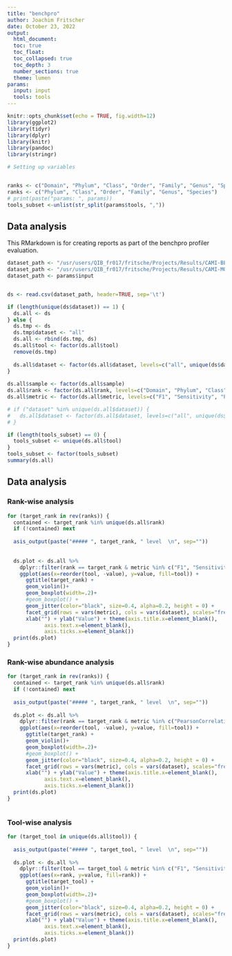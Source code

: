 ```yaml
---
title: "benchpro"
author: Joachim Fritscher
date: October 23, 2022
output: 
  html_document:
  toc: true
  toc_float:
  toc_collapsed: true
  toc_depth: 3
  number_sections: true
  theme: lumen
params:
  input: input
  tools: tools
---
```


```r
knitr::opts_chunk$set(echo = TRUE, fig.width=12)
library(ggplot2)
library(tidyr)
library(dplyr)
library(knitr)
library(pandoc)
library(stringr)
```



```r
# Setting up variables


ranks <- c("Domain", "Phylum", "Class", "Order", "Family", "Genus", "Species", "Strain")
ranks <- c("Phylum", "Class", "Order", "Family", "Genus", "Species")
# print(paste("params: ", params))
tools_subset <-unlist(str_split(params$tools, ","))
```



## Data analysis {.tabset}
This RMarkdown is for creating reports as part of the benchpro profiler evaluation.

```r
dataset_path <- "/usr/users/QIB_fr017/fritsche/Projects/Results/CAMI-BENCHMARKS/results/combined_with_opal/combined.tsv"
dataset_path <- "/usr/users/QIB_fr017/fritsche/Projects/Results/CAMI-MOUSEGUT/results/all_stats.tsv"
dataset_path <- params$input


ds <- read.csv(dataset_path, header=TRUE, sep='\t')

if (length(unique(ds$dataset)) == 1) {
  ds.all <- ds
} else {
  ds.tmp <- ds
  ds.tmp$dataset <- "all"
  ds.all <- rbind(ds.tmp, ds)
  ds.all$tool <- factor(ds.all$tool)
  remove(ds.tmp)
  
  ds.all$dataset <- factor(ds.all$dataset, levels=c("all", unique(ds$dataset)), ordered = TRUE)
}
  
ds.all$sample <- factor(ds.all$sample)
ds.all$rank <- factor(ds.all$rank, levels=c("Domain", "Phylum", "Class", "Order", "Family", "Genus", "Species", "Strain"), ordered = TRUE)
ds.all$metric <- factor(ds.all$metric, levels=c("F1", "Sensitivity", "Precision", "TP", "TN", "FP", "FN", "PearsonCorrelationIntersect", "PearsonCorrelationUnion", "BrayCurtis", "L2"), ordered = TRUE)

# if ("dataset" %in% unique(ds.all$dataset)) {
#   ds.all$dataset <- factor(ds.all$dataset, levels=c("all", unique(ds$dataset)), ordered = TRUE)
# }

if (length(tools_subset) == 0) {
  tools_subset <- unique(ds.all$tool)
}
tools_subset <- factor(tools_subset)
summary(ds.all)
```

## Data analysis {.tabset}
### Rank-wise analysis { .tabset }

```r

for (target_rank in rev(ranks)) {
  contained <- target_rank %in% unique(ds.all$rank)
  if (!contained) next
  
  asis_output(paste("##### ", target_rank, " level  \n", sep=""))
  
  
  ds.plot <- ds.all %>% 
    dplyr::filter(rank == target_rank & metric %in% c("F1", "Sensitivity", "Precision") & tool %in% tools_subset) %>% 
    ggplot(aes(x=reorder(tool, -value), y=value, fill=tool)) +
      ggtitle(target_rank) +
      geom_violin()+
      geom_boxplot(width=.2)+
      #geom_boxplot() +
      geom_jitter(color="black", size=0.4, alpha=0.2, height = 0) +
      facet_grid(rows = vars(metric), cols = vars(dataset), scales="free_y") +
      xlab("") + ylab("Value") + theme(axis.title.x=element_blank(),
            axis.text.x=element_blank(),
            axis.ticks.x=element_blank())
  print(ds.plot)
}

```


### Rank-wise abundance analysis { .tabset }

```r
for (target_rank in rev(ranks)) {
  contained <- target_rank %in% unique(ds.all$rank)
  if (!contained) next
  
  asis_output(paste("##### ", target_rank, " level  \n", sep=""))
  
  ds.plot <- ds.all %>% 
    dplyr::filter(rank == target_rank & metric %in% c("PearsonCorrelationUnion", "PearsonCorrelationIntersect", "BrayCurtis", "L2") & tool %in% tools_subset) %>% 
    ggplot(aes(x=reorder(tool, -value), y=value, fill=tool)) +
      ggtitle(target_rank) +
      geom_violin()+
      geom_boxplot(width=.2)+
      #geom_boxplot() +
      geom_jitter(color="black", size=0.4, alpha=0.2, height = 0) +
      facet_grid(rows = vars(metric), cols = vars(dataset), scales="free_y") +
      xlab("") + ylab("Value") + theme(axis.title.x=element_blank(),
            axis.text.x=element_blank(),
            axis.ticks.x=element_blank())
  print(ds.plot)
}



```


### Tool-wise analysis { .tabset }

```r
for (target_tool in unique(ds.all$tool)) {
  
  asis_output(paste("##### ", target_tool, " level  \n", sep=""))
  
  ds.plot <- ds.all %>% 
    dplyr::filter(tool == target_tool & metric %in% c("F1", "Sensitivity", "Precision")) %>%
    ggplot(aes(x=rank, y=value, fill=rank)) +
      ggtitle(target_tool) +
      geom_violin()+
      geom_boxplot(width=.2)+
      #geom_boxplot() +
      geom_jitter(color="black", size=0.4, alpha=0.2, height = 0) +
      facet_grid(rows = vars(metric), cols = vars(dataset), scales="free_y") +
      xlab("") + ylab("Value") + theme(axis.title.x=element_blank(),
            axis.text.x=element_blank(),
            axis.ticks.x=element_blank())
  print(ds.plot)
}


```
